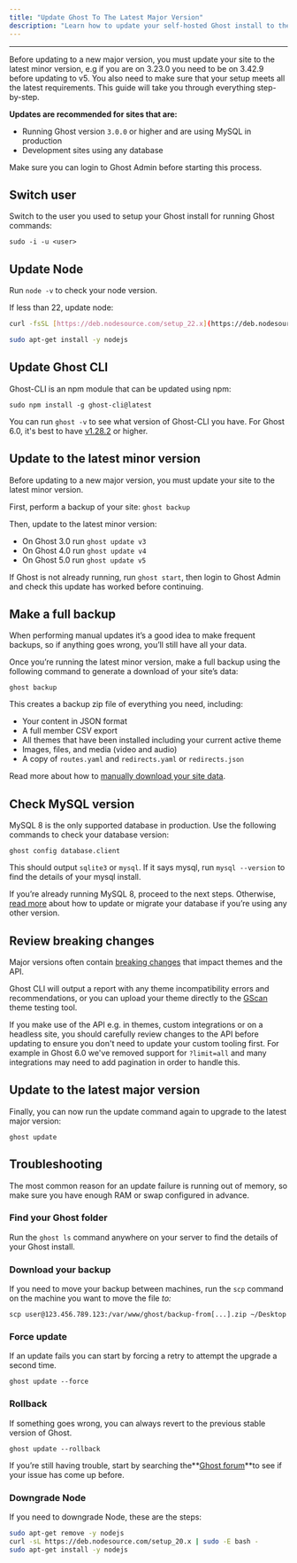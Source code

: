 ```yaml
---
title: "Update Ghost To The Latest Major Version"
description: "Learn how to update your self-hosted Ghost install to the latest major version."
---
```


---

Before updating to a new major version, you must update your site to the latest minor version, e.g if you are on 3.23.0 you need to be on 3.42.9 before updating to v5. You also need to make sure that your setup meets all the latest requirements. This guide will take you through everything step-by-step.

**Updates are recommended for sites that are:**

- Running Ghost version `3.0.0` or higher and are using MySQL in production
- Development sites using any database

<Note>
  Make sure you can login to Ghost Admin before starting this process.
</Note>

## Switch user

Switch to the user you used to setup your Ghost install for running Ghost commands:

```shellscript
sudo -i -u <user>
```

## Update Node

Run `node -v` to check your node version.

If less than 22, update node:

```bash
curl -fsSL [https://deb.nodesource.com/setup_22.x](https://deb.nodesource.com/setup_22.x) | sudo -E bash -

sudo apt-get install -y nodejs
```

## Update Ghost CLI

Ghost-CLI is an npm module that can be updated using npm:

```shellscript
sudo npm install -g ghost-cli@latest
```

You can run `ghost -v` to see what version of Ghost-CLI you have. For Ghost 6.0, it's best to have [v1.28.2](https://github.com/TryGhost/Ghost-CLI/releases/tag/v1.28.2) or higher.

## Update to the latest minor version

Before updating to a new major version, you must update your site to the latest minor version.

First, perform a  backup of your site: `ghost backup`

Then, update to the latest minor version:

- On Ghost 3.0 run `ghost update v3`
- On Ghost 4.0 run `ghost update v4`
- On Ghost 5.0 run `ghost update v5`

If Ghost is not already running, run `ghost start`, then login to Ghost Admin and check this update has worked before continuing.

## Make a full backup

When performing manual updates it’s a good idea to make frequent backups, so if anything goes wrong, you’ll still have all your data.

Once you’re running the latest minor version, make a full backup using the following command to generate a download of your site’s data:

```shellscript
ghost backup
```

This creates a backup zip file of everything you need, including:

- Your content in JSON format
- A full member CSV export
- All themes that have been installed including your current active theme
- Images, files, and media (video and audio)
- A copy of `routes.yaml` and `redirects.yaml` or `redirects.json`

Read more about how to [manually download your site data](/faq/manual-backup/).

## Check MySQL version

MySQL 8 is the only supported database in production. Use the following commands to check your database version:

```shellscript
ghost config database.client
```

This should output `sqlite3` or `mysql`. If it says mysql, run `mysql --version` to find the details of your mysql install.

If you’re already running MySQL 8, proceed to the next steps. Otherwise, [read more](/faq/supported-databases/) about how to update or migrate your database if you’re using any other version.

## Review breaking changes 

Major versions often contain [breaking changes](/changes) that impact themes and the API.

Ghost CLI will output a report with any theme incompatibility errors and recommendations, or you can upload your theme directly to the [GScan](https://gscan.ghost.org/) theme testing tool.

If you make use of the API e.g. in themes, custom integrations or on a headless site, you should carefully review changes to the API before updating to ensure you don't need to update your custom tooling first. For example in Ghost 6.0 we've removed support for `?limit=all` and many integrations may need to add pagination in order to handle this.

## Update to the latest major version

Finally, you can now run the update command again to upgrade to the latest major version:

```shellscript
ghost update
```

## Troubleshooting

The most common reason for an update failure is running out of memory, so make sure you have enough RAM or swap configured in advance.

### Find your Ghost folder

Run the `ghost ls` command anywhere on your server to find the details of your Ghost install.

### Download your backup

If you need to move your backup between machines, run the `scp` command on the machine you want to move the file _to:_

```shellscript
scp user@123.456.789.123:/var/www/ghost/backup-from[...].zip ~/Desktop
```

### Force update

If an update fails you can start by forcing a retry to attempt the upgrade a second time.

```shellscript
ghost update --force
```

### Rollback

If something goes wrong, you can always revert to the previous stable version of Ghost.

```shellscript
ghost update --rollback
```

If you’re still having trouble, start by searching the\*\*[Ghost forum](https://forum.ghost.org/)\*\*to see if your issue has come up before.

### Downgrade Node

If you need to downgrade Node, these are the steps:

```bash
sudo apt-get remove -y nodejs
curl -sL https://deb.nodesource.com/setup_20.x | sudo -E bash -
sudo apt-get install -y nodejs
```